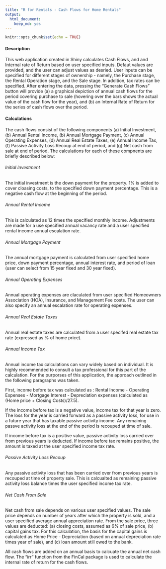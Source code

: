 ```yaml
---
title: "R for Rentals - Cash Flows for Home Rentals"
output: 
  html_document: 
    keep_md: yes
---
```


```r
knitr::opts_chunk$set(echo = TRUE)
```

#### Description

This web application created in Shiny calculates Cash Flows, and and Internal rate of Return based on user specified inputs.  Defaut values are provided, and the user can adjust values as desried.  User inputs can be specified for different stages of ownership - namely, the Purchase stage, the Rental Operation stage, and the Sale stage.  In addition, tax rates can be specified.  After entering the data, pressing the "Generate Cash Flows" button will provide (a) a graphical depiction of annual cash flows for the period covering purchase to sale (hovering over the bars shows the actual value of the cash flow for the year), and (b) an Internal Rate of Return for the series of cash flows over the period.

#### Calculations

The cash flows consist of the following components (a) Initial Investment, (b) Annual Rental Income, (b) Annual Mortgage Payment, (c) Annual Operating Expenses, (d) Annual Real Estate Taxes, (e) Annual Income Tax, (f) Passive Activity Loss Recoup at end of period, and (g) Net cash from sale at end of period.  The calculations for each of these compnents are briefly described below:

###### *Initial Investment*

The initial investment is the down payment for the property.  1% is added to cover cloasing costs, to the specified down payment percentage.  This is a negative cash flow at the beginning of the period.

###### *Annual Rental Income*

This is calculated as 12 times the specified monthly income.  Adjustments are made for a use specified annual vacancy rate and a user specified rental income annual escalation rate.

###### *Annual Mortgage Payment*

The annual mortgage payment is calculated from user specified home price, down payment percentage, annual interest rate, and period of loan (user can select from 15 year fixed and 30 year fixed).

###### *Annual Operating Expenses*

Annual operating expenses are claculated from user specified Homeowners Association (HOA), Insurance, and Management Fee costs.  The user can also specify an annual escalation rate for operating expenses.

###### *Annual Real Estate Taxes*

Annual real estate taxes are calculated from a user specifed real estate tax rate (expressed as % of home price).

###### *Annual Income Tax*

Annual income tax calculations can vary widely based on individual.  It is highly recommended to consult a tax professional for this part of the calculation.  For the purporses of this application, the approach outlined in the following paragraphs was taken.

First, income before tax was calculated as : Rental Income - Operating Expenses - Mortgage Interest - Depreciation expenses (calculated as (Home price + Closing Costs)/27.5).

If the income before tax is a negative value, income tax for that year is zero.  The loss for the year is carried forward as a passive activity loss, for use in a future year that has taxable passive activity income.  Any remaining passve activity loss at the end of the period is recouped at time of sale.

If income before tax is a positive value, passive activity loss carried over from previous years is deducted.  If income before tax remains positive, the amount is taxed at the user specified income tax rate.

###### *Passive Activity Loss Recoup*


Any passive activity loss that has been carried over from previous years is recouped at time of property sale.  This is calcualted as remaining passive activity loss balance times the user specified income tax rate.

###### *Net Cash From Sale*

Net cash from sale depends on various user specified values. The sale price depends on number of years after which the property is sold, and a user specified average annual appreciation rate.  From the sale price, three values are deducted:
(a) closing costs, assumed as 6% of sale price, (b) capital gains tax.  For this calculation, the basis for the capital gains is calculated as Home Price - Depreciation (based on annual depreciation rate times year of sale), and (c) loan amount still owed to the bank.

All cash flows are added on an annual basis to calcuate the annual net cash flow.  The "irr" function from the FinCal package is used to calculate the internal rate of return for the cash flows.


